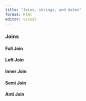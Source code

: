 ```yaml
---
title: "Joins, strings, and dates"
format: html
editor: visual
---
```


### Joins

#### Full Join

#### Left Join

#### Inner Join

#### Semi Join

#### Anti Join
